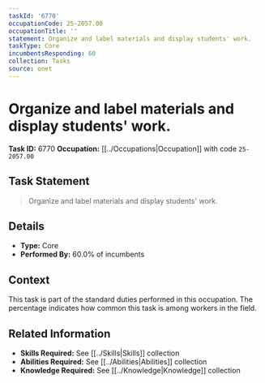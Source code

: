 ```yaml
---
taskId: '6770'
occupationCode: 25-2057.00
occupationTitle: ''
statement: Organize and label materials and display students' work.
taskType: Core
incumbentsResponding: 60
collection: Tasks
source: onet
---
```

# Organize and label materials and display students' work.

**Task ID:** 6770
**Occupation:** [[../Occupations|Occupation]] with code `25-2057.00`

## Task Statement

> Organize and label materials and display students' work.

## Details

- **Type:** Core
- **Performed By:** 60.0% of incumbents

## Context

This task is part of the standard duties performed in this occupation. The percentage indicates how common this task is among workers in the field.

## Related Information

- **Skills Required:** See [[../Skills|Skills]] collection
- **Abilities Required:** See [[../Abilities|Abilities]] collection
- **Knowledge Required:** See [[../Knowledge|Knowledge]] collection
